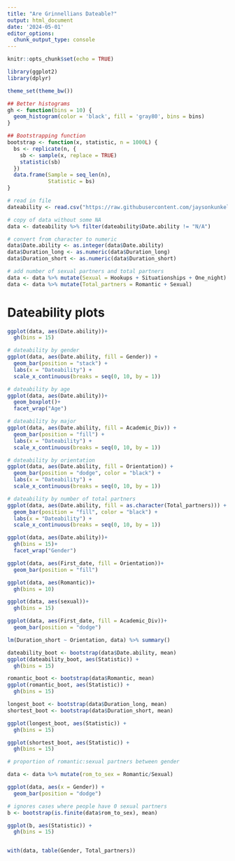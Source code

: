 ---
title: "Are Grinnellians Dateable?"
output: html_document
date: '2024-05-01'
editor_options: 
  chunk_output_type: console
---

```{r setup, include=FALSE}
knitr::opts_chunk$set(echo = TRUE)
```

```{r}
library(ggplot2)
library(dplyr)

theme_set(theme_bw())

## Better histograms
gh <- function(bins = 10) {
  geom_histogram(color = 'black', fill = 'gray80', bins = bins)
}

## Bootstrapping function
bootstrap <- function(x, statistic, n = 1000L) {
  bs <- replicate(n, {
    sb <- sample(x, replace = TRUE)
    statistic(sb)
  })
  data.frame(Sample = seq_len(n), 
             Statistic = bs)
}

# read in file
dateability <- read.csv("https://raw.githubusercontent.com/jaysonkunkel/STA-209-final/main/grinnell-dateability.csv")

# copy of data without some NA
data <- dateability %>% filter(dateability$Date.ability != "N/A")

# convert from character to numeric
data$Date.ability <- as.integer(data$Date.ability)
data$Duration_long <- as.numeric(data$Duration_long)
data$Duration_short <- as.numeric(data$Duration_short)

# add number of sexual partners and total partners
data <- data %>% mutate(Sexual = Hookups + Situationships + One_night)
data <- data %>% mutate(Total_partners = Romantic + Sexual)
```

# Dateability plots

```{r}
ggplot(data, aes(Date.ability))+
  gh(bins = 15)

# dateability by gender
ggplot(data, aes(Date.ability, fill = Gender)) +
  geom_bar(position = "stack") +
  labs(x = "Dateability") + 
  scale_x_continuous(breaks = seq(0, 10, by = 1))

# dateability by age
ggplot(data, aes(Date.ability))+
  geom_boxplot()+
  facet_wrap("Age")

# dateability by major
ggplot(data, aes(Date.ability, fill = Academic_Div)) +
  geom_bar(position = "fill") +
  labs(x = "Dateability") + 
  scale_x_continuous(breaks = seq(0, 10, by = 1))

# dateability by orientation
ggplot(data, aes(Date.ability, fill = Orientation)) +
  geom_bar(position = "dodge", color = "black") +
  labs(x = "Dateability") + 
  scale_x_continuous(breaks = seq(0, 10, by = 1))

# dateability by number of total partners
ggplot(data, aes(Date.ability, fill = as.character(Total_partners))) +
  geom_bar(position = "fill", color = "black") +
  labs(x = "Dateability") + 
  scale_x_continuous(breaks = seq(0, 10, by = 1))

```


```{r}
ggplot(data, aes(Date.ability))+
  gh(bins = 15)+
  facet_wrap("Gender")

ggplot(data, aes(First_date, fill = Orientation))+
  geom_bar(position = "fill")

ggplot(data, aes(Romantic))+
  gh(bins = 10)

ggplot(data, aes(sexual))+
  gh(bins = 15)

ggplot(data, aes(First_date, fill = Academic_Div))+
  geom_bar(position = "dodge")

lm(Duration_short ~ Orientation, data) %>% summary()
```

```{r}
dateability_boot <- bootstrap(data$Date.ability, mean)
ggplot(dateability_boot, aes(Statistic)) + 
  gh(bins = 15)

romantic_boot <- bootstrap(data$Romantic, mean)
ggplot(romantic_boot, aes(Statistic)) + 
  gh(bins = 15)

longest_boot <- bootstrap(data$Duration_long, mean)
shortest_boot <- bootstrap(data$Duration_short, mean)

ggplot(longest_boot, aes(Statistic)) + 
  gh(bins = 15)

ggplot(shortest_boot, aes(Statistic)) + 
  gh(bins = 15)
```

```{r}
# proportion of romantic:sexual partners between gender

data <- data %>% mutate(rom_to_sex = Romantic/Sexual)

ggplot(data, aes(x = Gender)) +
  geom_bar(position = "dodge")

# ignores cases where people have 0 sexual partners
b <- bootstrap(is.finite(data$rom_to_sex), mean)

ggplot(b, aes(Statistic)) +
  gh(bins = 15)


with(data, table(Gender, Total_partners))
```




